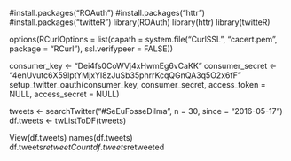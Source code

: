 #install.packages("ROAuth")
#install.packages("httr")
#install.packages("twitteR")
library(ROAuth)
library(httr)
library(twitteR)

options(RCurlOptions = list(capath = system.file("CurlSSL", "cacert.pem", package = "RCurl"), ssl.verifypeer = FALSE))

consumer_key <- "Dei4fs0CoWVj4xHwmEg6vCaKK"
consumer_secret <- "4enUvutc6X59lptYMjxYl8zJuSb35phrrKcqQGnQA3q5O2x6fF"
setup_twitter_oauth(consumer_key,
                    consumer_secret,
                    access_token = NULL,
                    access_secret = NULL)

tweets <- searchTwitter("#SeEuFosseDilma", n = 30, since = "2016-05-17")
df.tweets <- twListToDF(tweets)

View(df.tweets)
names(df.tweets)
df.tweets$retweetCount
df.tweets$retweeted
